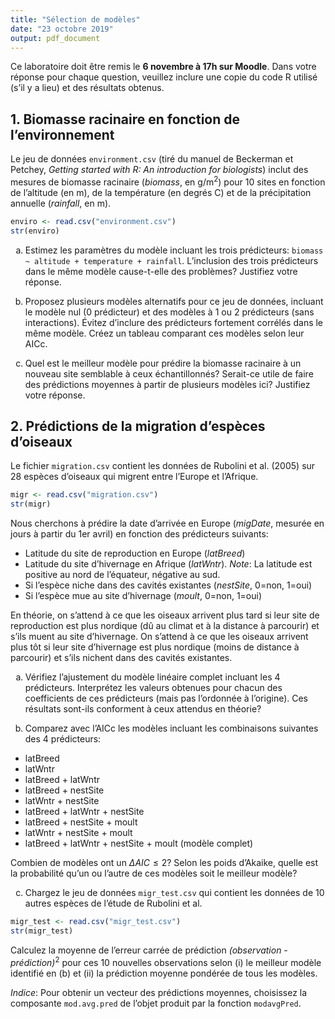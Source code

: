 ```yaml
---
title: "Sélection de modèles"
date: "23 octobre 2019"
output: pdf_document
---
```


Ce laboratoire doit être remis le **6 novembre à 17h sur Moodle**. Dans votre réponse pour chaque question, veuillez inclure une copie du code R utilisé (s'il y a lieu) et des résultats obtenus. 


## 1. Biomasse racinaire en fonction de l'environnement

Le jeu de données `environment.csv` (tiré du manuel de Beckerman et Petchey, *Getting started with R: An introduction for biologists*) inclut des mesures de biomasse racinaire (*biomass*, en g/m$^2$) pour 10 sites en fonction de l'altitude (en m), de la température (en degrés C) et de la précipitation annuelle (*rainfall*, en m).

```r
enviro <- read.csv("environment.csv")
str(enviro)
```

a) Estimez les paramètres du modèle incluant les trois prédicteurs: `biomass ~ altitude + temperature + rainfall`. L'inclusion des trois prédicteurs dans le même modèle cause-t-elle des problèmes? Justifiez votre réponse.

b) Proposez plusieurs modèles alternatifs pour ce jeu de données, incluant le modèle nul (0 prédicteur) et des modèles à 1 ou 2 prédicteurs (sans interactions). Évitez d'inclure des prédicteurs fortement corrélés dans le même modèle. Créez un tableau comparant ces modèles selon leur AICc.

c) Quel est le meilleur modèle pour prédire la biomasse racinaire à un nouveau site semblable à ceux échantillonnés? Serait-ce utile de faire des prédictions moyennes à partir de plusieurs modèles ici? Justifiez votre réponse.


## 2. Prédictions de la migration d'espèces d'oiseaux

Le fichier `migration.csv` contient les données de Rubolini et al. (2005) sur 28 espèces d'oiseaux qui migrent entre l'Europe et l'Afrique. 

```r
migr <- read.csv("migration.csv")
str(migr)
```


Nous cherchons à prédire la date d'arrivée en Europe (*migDate*, mesurée en jours à partir du 1er avril) en fonction des prédicteurs suivants:

- Latitude du site de reproduction en Europe (*latBreed*)
- Latitude du site d'hivernage en Afrique (*latWntr*). *Note*: La latitude est positive au nord de l'équateur, négative au sud.
- Si l'espèce niche dans des cavités existantes (*nestSite*, 0=non, 1=oui)
- Si l'espèce mue au site d'hivernage (*moult*, 0=non, 1=oui)

En théorie, on s'attend à ce que les oiseaux arrivent plus tard si leur site de reproduction est plus nordique (dû au climat et à la distance à parcourir) et s'ils muent au site d'hivernage. On s'attend à ce que les oiseaux arrivent plus tôt si leur site d'hivernage est plus nordique (moins de distance à parcourir) et s'ils nichent dans des cavités existantes.

a) Vérifiez l'ajustement du modèle linéaire complet incluant les 4 prédicteurs. Interprétez les valeurs obtenues pour chacun des coefficients de ces prédicteurs (mais pas l'ordonnée à l'origine). Ces résultats sont-ils conforment à ceux attendus en théorie? 

b) Comparez avec l'AICc les modèles incluant les combinaisons suivantes des 4 prédicteurs:

- latBreed
- latWntr
- latBreed + latWntr
- latBreed + nestSite
- latWntr + nestSite 
- latBreed + latWntr + nestSite
- latBreed + nestSite + moult
- latWntr + nestSite + moult
- latBreed + latWntr + nestSite + moult (modèle complet)

Combien de modèles ont un $\Delta AIC \le 2$? Selon les poids d'Akaike, quelle est la probabilité qu'un ou l'autre de ces modèles soit le meilleur modèle?

c) Chargez le jeu de données `migr_test.csv` qui contient les données de 10 autres espèces de l'étude de Rubolini et al.

```r
migr_test <- read.csv("migr_test.csv")
str(migr_test)
```

Calculez la moyenne de l'erreur carrée de prédiction *(observation - prédiction)*$^2$ pour ces 10 nouvelles observations selon (i) le meilleur modèle identifié en (b) et (ii) la prédiction moyenne pondérée de tous les modèles.

*Indice*: Pour obtenir un vecteur des prédictions moyennes, choisissez la composante `mod.avg.pred` de l'objet produit par la fonction `modavgPred`.
